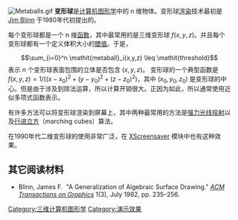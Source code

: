 [[File:Metaballs.gif|thumb]]
'''变形球'''是[[计算机图形学|计算机图形学]]中的 n 维物体。变形球[[渲染|渲染]]技术最初是 [[Jim_Blinn|Jim Blinn]] 于1980年代初提出的。

每个变形球都是一个 n 维[[函数|函数]]，其中最常用的是三维变形球 <math>f(x,y,z)</math>。并且每个变形球都有一个定义体积大小的[[閾值|閾值]]。于是，
:<math>\sum_{i=0}^n \mathit{metaball}_i(x,y,z) \leq \mathit{threshold}</math>
表示 <math>n</math> 个变形球表面包围的立体是否包含 <math>(x,y,z)</math>。
变形球的一个典型函数是 <math>f(x,y,z) = 1 / ((x-x_0)^2 + (y-y_0)^2 + (z-z_0)^2)</math>，其中 <math>(x_0, y_0, z_0)</math> 是变形球的中心。但是由于涉及到除法运算，所以计算开销很大。正因为如此，所以通常使用近似多项式函数表示。{{Citation needed}}

有许多方法可以将变形球渲染到屏幕上，其中两种最常用的方法是[[光线投射|强力光线投射]]以及[[行进立方|行进立方]]（marching cubes）算法。

在1990年代二维变形球的使用非常广泛，在 [[XScreensaver|XScreensaver]] 模块中也有这种效果。

==其它阅读材料==
*Blinn, James F.  "A Generalization of Algebraic Surface Drawing." ''[[ACM_Transactions_on_Graphics|ACM Transactions on Graphics]]'' 1(3), July 1982, pp. 235–256.

{{math-stub}}

[[Category:三维计算机图形学|Category:三维计算机图形学]]
[[Category:演示效果|Category:演示效果]]